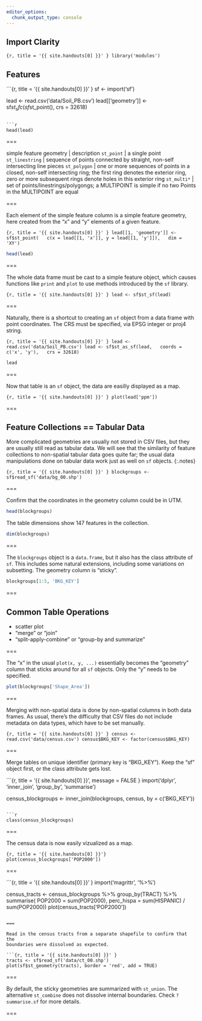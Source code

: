 ```yaml
---
editor_options: 
  chunk_output_type: console
---
```


## Import Clarity

```{r, title = '{{ site.handouts[0] }}' }
library('modules')
```

## Features

```{r, title = '{{ site.handouts[0] }}' }
sf <- import('sf')

lead <- read.csv('data/Soil_PB.csv')
lead[['geometry']] <- sf$st_sfc(
  sf$st_point(),
  crs = 32618)
```

```r
head(lead)
```

===

simple feature geometry | description
`st_point` | a single point
`st_linestring` | sequence of points connected by straight, non-self intersecting line pieces
`st_polygon` | one or more sequences of points in a closed, non-self intersecting ring; the first ring denotes the exterior ring, zero or more subsequent rings denote holes in this exterior ring
`st_multi*` | set of points/linestrings/polygongs; a MULTIPOINT is simple if no two Points in the MULTIPOINT are equal

===

Each element of the simple feature column is a simple feature geometry, here
created from the "x" and "y" elements of a given feature.

```{r, title = '{{ site.handouts[0] }}' }
lead[[1, 'geometry']] <- sf$st_point(
  c(x = lead[[1, 'x']], y = lead[[1, 'y']]),
  dim = 'XY')
```

```r
head(lead)
```

===

The whole data frame must be cast to a simple feature object, which causes
functions like `print` and `plot` to use methods introduced by the `sf` library.

```{r, title = '{{ site.handouts[0] }}' }
lead <- sf$st_sf(lead)
```

===

Naturally, there is a shortcut to creating an `sf` object from a data frame with
point coordinates. The CRS must be specified, via EPSG integer or proj4 string.

```{r, title = '{{ site.handouts[0] }}' }
lead <- read.csv('data/Soil_PB.csv')
lead <- sf$st_as_sf(lead,
  coords = c('x', 'y'),
  crs = 32618)
```

```r
lead
```

===

Now that table is an `sf` object, the data are easilly displayed as a map.

```{r, title = '{{ site.handouts[0] }}' }
plot(lead['ppm'])
```

===

## Feature Collections == Tabular Data

More complicated geometries are usually not stored in CSV files, but they are
usually still read as tabular data. We will see that the similarity of feature
collections to non-spatial tabular data goes quite far; the usual data
manipulations done on tabular data work just as well on `sf` objects.
{:.notes}

```{r, title = '{{ site.handouts[0] }}' }
blockgroups <- sf$read_sf('data/bg_00.shp')
```

===

Confirm that the coordinates in the geometry column could be in UTM.

```r
head(blockgroups)
```

The table dimensions show 147 features in the collection.

```r
dim(blockgroups)
```

===

The `blockgroups` object is a `data.frame`, but it also has the class attribute
of `sf`. This includes some natural extensions, including some variations on
subsetting. The geometry column is "sticky".

```r
blockgroups[1:5, 'BKG_KEY']
```

===

## Common Table Operations

- scatter plot
- "merge" or "join"
- "split-apply-combine" or "group-by and summarize"

===

The "x" in the usual `plot(x, y, ...)` essentially becomes the "geometry" column
that sticks around for all `sf` objects. Only the "y" needs to be specified.

```r
plot(blockgroups['Shape_Area'])
```

===

Merging with non-spatial data is done by non-spatial columns in both data frames.
As usual, there's the difficulty that CSV files do not include metadata on data types,
which have to be set manually.

```{r, title = '{{ site.handouts[0] }}' }
census <- read.csv('data/census.csv')
census$BKG_KEY <- factor(census$BKG_KEY)
```

===

Merge tables on unique identifier (primary key is "BKG_KEY"). Keep the "sf"
object first, or the class attribute gets lost.

```{r, title = '{{ site.handouts[0] }}', message = FALSE }
import('dplyr', 
  'inner_join', 'group_by', 'summarise')

census_blockgroups <- inner_join(blockgroups, census, by = c('BKG_KEY'))
```

```r
class(census_blockgroups)
```

===

The census data is now easily vizualized as a map.

```{r, title = '{{ site.handouts[0] }}'}
plot(census_blockgroups['POP2000'])
```

===

```{r, title = '{{ site.handouts[0] }}' }
import('magrittr', '%>%')

census_tracts <- census_blockgroups %>%
  group_by(TRACT) %>%
  summarise(
    POP2000 = sum(POP2000),
    perc_hispa = sum(HISPANIC) / sum(POP2000))
plot(census_tracts['POP2000'])
```

===

Read in the census tracts from a separate shapefile to confirm that the
boundaries were dissolved as expected.

```{r, title = '{{ site.handouts[0] }}' }
tracts <- sf$read_sf('data/ct_00.shp')
plot(sf$st_geometry(tracts), border = 'red', add = TRUE)
```

===

By default, the sticky geometries are summarized with `st_union`. The
alternative `st_combine` does not dissolve internal boundaries. Check
`?summarise.sf` for more details.

===

